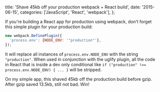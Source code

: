 
  title:
    'Shave 45kb off your production webpack + React build',
  date: '2015-06-15',
  categories: ['JavaScript', 'React', 'webpack'],
};


If you're building a React app for production using webpack, don't forget this simple plugin for your production build:

```javascript
new webpack.DefinePlugin({
  'process.env': {NODE_ENV: '"production"'},
});
```

It will replace all instances of `process.env.NODE_ENV` with
the string `"production"`. When used in conjunction with the
uglify plugin, all the code in React that is inside a dev
only conditional like `if ("production" !== process.env.NODE_ENV) { ... }` will be stripped.

On my simple app, this shaved 45kb off the production build before gzip. After gzip saved 13.5kb, still not bad. Win!
